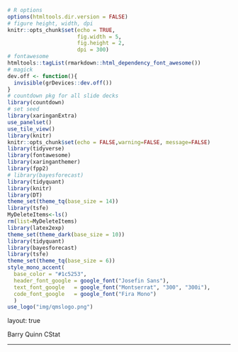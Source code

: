 ```r
# R options
options(htmltools.dir.version = FALSE)
# figure height, width, dpi
knitr::opts_chunk$set(echo = TRUE, 
                      fig.width = 5, 
                      fig.height = 2,
                      dpi = 300)
# fontawesome
htmltools::tagList(rmarkdown::html_dependency_font_awesome())
# magick
dev.off <- function(){
  invisible(grDevices::dev.off())
}
# countdown pkg for all slide decks
library(countdown)
# set seed
library(xaringanExtra)
use_panelset()
use_tile_view()
library(knitr)
knitr::opts_chunk$set(echo = FALSE,warning=FALSE, message=FALSE)
library(tidyverse)
library(fontawesome) 
library(xaringanthemer)
library(fpp2)
# library(bayesforecast)
library(tidyquant)
library(knitr)
library(DT)
theme_set(theme_tq(base_size = 14))
library(tsfe)
MyDeleteItems<-ls()
rm(list=MyDeleteItems)
library(latex2exp)
theme_set(theme_dark(base_size = 10))
library(tidyquant)
library(bayesforecast)
library(tsfe)
theme_set(theme_tq(base_size = 6))
style_mono_accent(
  base_color = "#1c5253",
  header_font_google = google_font("Josefin Sans"),
  text_font_google   = google_font("Montserrat", "300", "300i"),
  code_font_google   = google_font("Fira Mono")
  )
use_logo("img/qmslogo.png")

```

layout: true
<div class="my-footer">
<span>
Barry Quinn CStat
</span>

</div> 
---
